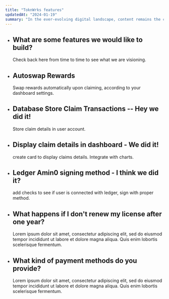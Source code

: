 ```yaml
---
title: "ToknWrks features"
updatedAt: "2024-01-19"
summary: "In the ever-evolving digital landscape, content remains the cornerstone of any successful strategy. As we step into a new decade, the definition and execution of content have become more critical than ever."
---
```


- ## What are some features we would like to build?

  Check back here from time to time to see what we are visioning.

- ## Autoswap Rewards

  Swap rewards automatically upon claiming, according to your dashboard settings.

- ##  Database Store Claim Transactions -- Hey we did it!

  Store claim details in user account. 

- ## Display claim details in dashboard  - We did it! 

  create card to display claims details. Integrate with charts.

- ## Ledger Amin0 signing method - I think we did it?

  add checks to see if user is connected with ledger, sign with proper method.

- ## What happens if I don't renew my license after one year?

  Lorem ipsum dolor sit amet, consectetur adipiscing elit, sed do eiusmod tempor incididunt ut labore et dolore magna aliqua. Quis enim lobortis scelerisque fermentum.

- ## What kind of payment methods do you provide?

  Lorem ipsum dolor sit amet, consectetur adipiscing elit, sed do eiusmod tempor incididunt ut labore et dolore magna aliqua. Quis enim lobortis scelerisque fermentum.
